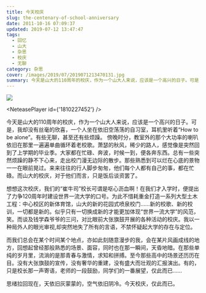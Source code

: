 ```yaml
---
title: 今天校庆
slug: the-centenary-of-school-anniversary
date: 2011-10-16 07:09:37
updated: 2019-07-12 13:47:47
tags:
  - 回忆
  - 山大
  - 杂思
  - 校庆
  - 无聊
category: 杂思
cover: /images/2019/07/2019071213470131.jpg
summary: 今天是山大的110周年的校庆，作为一个山大人来说，应该是一个高兴的日子。可是，我却没有丝毫的欣喜，一个人坐在依旧空荡荡的自习室，耳机里听着“How to be alone”。
---
```


![](/images/2019/07/2019071213435191.jpg)

<NeteasePlayer id={'1810227452'} />

今天是山大的110周年的校庆，作为一个山大人来说，应该是一个高兴的日子。可是，我却没有丝毫的欣喜，一个人坐在依旧空荡荡的自习室，耳机里听着“How to be alone”。有些无聊，甚至还有些烦躁。
傍晚时分，教室外的那个大功率的喇叭依旧在那里一遍遍单曲循环着老校歌。萧瑟的秋风，稀少的路人，感觉像是突然回到了上学期的毕业季。大家都在忙碌、奔波，时候一到，便各奔东西。总有一些突然烦躁的静不下心来，走出校门漫无边际的散步。那些熟悉到可以烂在心底的景物一一在眼前晃过。来来往往的行人脚步匆匆，他们每个人都有自己的事，都在忙碌。而山大的校庆，对于他们而言，只是饭后谈资罢了。

想想这次校庆，我们的“崔牛司”校长可谓是呕心沥血啊！在我们才入学时，便提出了力争120周年时建设世界一流大学的口号。为此不惜耗重金打造一系列大型土木工程：中心校区的新体育馆，山大的新的花园式喷泉校门……新的校歌、新的校训，一切都是新的。似乎只有一切换成新的才能更加体现“世界一流大学”的风范，笑。而谈及钱学森爷爷的三问，对比眼前大张旗鼓开展的各种活动的校庆。我以一种局外人的眼光审视,却突然地失了所有的言语，不禁怀疑起大学的存在与定位。

而我们总会在某个时间某个地点，亦如此刻随意漫步的我，会在某片风画成线的地方，回想起曾经那般熟悉的场景、面容，同时也在那一瞬间，天昏地暗。在那些单纯的岁月里，流淌的是那青春与激情，求知和拼搏。至今那些高中的场景还历历在目。没有大张旗鼓的宣传，没有奢华的重建，没有盛大而壮观的汇报演出。有的，只是校长那一声寄语，老师的一段鼓励，同学们的一番展望，仅此而已……

思绪拉回现在，天依旧灰蒙蒙的，空气依旧阴冷。今天校庆，仅此而已。
